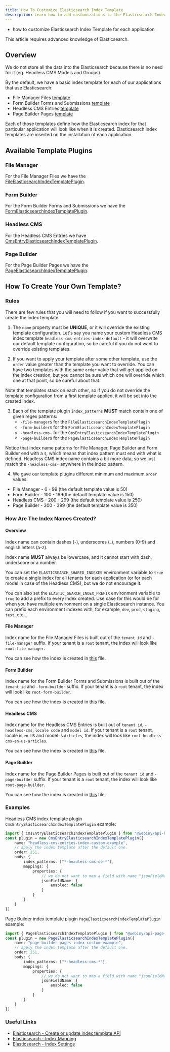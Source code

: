 ```yaml
---
title: How To Customize Elasticsearch Index Template
description: Learn how to add customizations to the Elasticsearch Index Template.
---
```



<Alert type="success" title="What you'll learn">

- how to customize Elasticsearch Index Template for each application

</Alert>

<Alert type="danger">
  This article requires advanced knowledge of Elasticsearch.
</Alert>

## Overview

We do not store all the data into the Elasticsearch because there is no need for it (eg. Headless CMS Models and Groups).

By the default, we have a basic index template for each of our applications that use Elasticsearch:
* File Manager Files [template](https://github.com/webiny/webiny-js/blob/feat/api-elasticsearch/index-template-plugin/packages/api-file-manager-ddb-es/src/elasticsearch/templates/base.ts)
* Form Builder Forms and Submissions [template](https://github.com/webiny/webiny-js/blob/feat/api-elasticsearch/index-template-plugin/packages/api-form-builder-so-ddb-es/src/elasticsearch/templates/base.ts)
* Headless CMS Entries [template](https://github.com/webiny/webiny-js/blob/feat/api-elasticsearch/index-template-plugin/packages/api-headless-cms-ddb-es/src/elasticsearch/templates/base.ts)
* Page Builder Pages [template](https://github.com/webiny/webiny-js/blob/feat/api-elasticsearch/index-template-plugin/packages/api-page-builder-so-ddb-es/src/elasticsearch/templates/base.ts)

Each of those templates define how the Elasticsearch index for that particular application will look like when it is created.
<Alert type="warning">
  Elasticsearch index templates are inserted on the installation of each application.
</Alert>

## Available Template Plugins

### File Manager
For the File Manager Files we have the [FileElasticsearchIndexTemplatePlugin](https://github.com/webiny/webiny-js/blob/8b1410114a2b9dd7836ff221dd0367cdf3ce9b62/packages/api-file-manager-ddb-es/src/plugins/FileElasticsearchIndexTemplatePlugin.ts).

### Form Builder
For the Form Builder Forms and Submissions we have the [FormElasticsearchIndexTemplatePlugin](https://github.com/webiny/webiny-js/blob/8b1410114a2b9dd7836ff221dd0367cdf3ce9b62/packages/api-form-builder-so-ddb-es/src/plugins/FormElasticsearchIndexTemplatePlugin.ts).

### Headless CMS
For the Headless CMS Entries we have [CmsEntryElasticsearchIndexTemplatePlugin](https://github.com/webiny/webiny-js/blob/8b1410114a2b9dd7836ff221dd0367cdf3ce9b62/packages/api-headless-cms-ddb-es/src/plugins/CmsEntryElasticsearchIndexTemplatePlugin.ts).

### Page Builder
For the Page Builder Pages we have the [PageElasticsearchIndexTemplatePlugin](https://github.com/webiny/webiny-js/blob/8b1410114a2b9dd7836ff221dd0367cdf3ce9b62/packages/api-page-builder-so-ddb-es/src/plugins/definitions/PageElasticsearchIndexTemplatePlugin.ts).

## How To Create Your Own Template?

### Rules
There are few rules that you will need to follow if you want to successfully create the index template.
1. The `name` property must be __UNIQUE__, or it will override the existing template configuration.
Let's say you name your custom Headless CMS index template `headless-cms-entries-index-default` - it will overwrite our default template configuration, so be careful if you do not want to override existing templates.

2. If you want to apply your template after some other template, use the `order` value greater than the template you want to override.
You can have two templates with the same `order` value that will get applied on the index creation, but you cannot be sure which one will override which one at that point, so be careful about that.

<Alert type="warning">
  Note that templates stack on each other, so if you do not override the template configuration from a first template applied, it will be set into the created index.
</Alert>

3. Each of the template plugin `index_patterns` __MUST__ match contain one of given regex patterns:
   * `-file-manager$` for the `FileElasticsearchIndexTemplatePlugin`
   * `-form-builder$` for the `FormElasticsearchIndexTemplatePlugin`
   * `-headless-cms-` for the `CmsEntryElasticsearchIndexTemplatePlugin`
   * `-page-builder$` for the `PageElasticsearchIndexTemplatePlugin`

Notice that index name patterns for File Manager, Page Builder and Form Builder end with a `$`, which means that index pattern must end with what is defined.
Headless CMS index name contains a bit more data, so we just match the `-headless-cms-` anywhere in the index pattern.

4. We gave our template plugins different minimum and maximum `order` values:
 * File Manager - 0 - 99 (the default template value is 50)
 * Form Builder - 100 - 199(the default template value is 150)
 * Headless CMS - 200 - 299 (the default template value is 250)
 * Page Builder - 300 - 399 (the default template value is 350)

### How Are The Index Names Created?

#### Overview

Index name can contain dashes (-), underscores (_), numbers (0-9) and english letters (a-z).

Index name __MUST__ always be lowercase, and it cannot start with dash, underscore or a number.

You can set the `ELASTICSEARCH_SHARED_INDEXES` environment variable to `true` to create a single index for all tenants for each application (or for each model in case of the Headless CMS), but we do not encourage it.

You can also set the `ELASTIC_SEARCH_INDEX_PREFIX` environment variable to `true` to add a prefix to every index created.
Use case for this would be for when you have multiple environment on a single Elasticsearch instance. You can prefix each environment indexes with, for example, `dev`, `prod`, `staging`, `test`, etc...

#### File Manager

Index name for the File Manager Files is built out of the `tenant id` and `-file-manager` suffix.
If your tenant is a `root` tenant, the index will look like `root-file-manager`.

You can see how the index is created in [this](https://github.com/webiny/webiny-js/blob/b615a8a02acf222f6a90c740ebbd7aec5e767218/packages/api-file-manager-ddb-es/src/operations/configurations.ts) file.

#### Form Builder

Index name for the Form Builder Forms and Submissions is built out of the `tenant id` and `-form-builder` suffix.
If your tenant is a `root` tenant, the index will look like `root-form-builder`.

You can see how the index is created in [this](https://github.com/webiny/webiny-js/blob/3c595a1d7edd07a9763ba3959f954f88fbb3d462/packages/api-form-builder-so-ddb-es/src/configurations.ts) file.

#### Headless CMS

Index name for the Headless CMS Entries is built out of `tenant id`, `-headless-cms`, `locale code` and `model id`.
If your tenant is a `root` tenant, locale is `en-US` and model is `Articles`, the index will look like `root-headless-cms-en-us-articles`.

You can see how the index is created in [this](https://github.com/webiny/webiny-js/blob/3c595a1d7edd07a9763ba3959f954f88fbb3d462/packages/api-headless-cms-ddb-es/src/configurations.ts) file.

#### Page Builder

Index name for the Page Builder Pages is built out of the `tenant id` and `-page-builder` suffix.
If your tenant is a `root` tenant, the index will look like `root-page-builder`.

You can see how the index is created in [this](https://github.com/webiny/webiny-js/blob/3c595a1d7edd07a9763ba3959f954f88fbb3d462/packages/api-page-builder-so-ddb-es/src/operations/configurations.ts) file.



### Examples

Headless CMS index template plugin `CmsEntryElasticsearchIndexTemplatePlugin` example:
```typescript
import { CmsEntryElasticsearchIndexTemplatePlugin } from "@webiny/api-headless-cms-ddb-es/plugins/CmsEntryElasticsearchIndexTemplatePlugin";
const plugin = new CmsEntryElasticsearchIndexTemplatePlugin({
    name: "headless-cms-entries-index-custom-example",
    // apply the index template after the default one.
    order: 251,
    body: {
        index_patterns: ["*-headless-cms-de-*"],
        mappings: {
            properties: {
                // we do not want to map a field with name "jsonFieldName"
                jsonFieldName: {
                    enabled: false
                }
            }
        }
    }
})
```


Page Builder index template plugin `PageElasticsearchIndexTemplatePlugin` example:
```typescript
import { PageElasticsearchIndexTemplatePlugin } from "@webiny/api-page-builder-so-ddb-es/plugins/definitions/PageElasticsearchIndexTemplatePlugin";
const plugin = new PageElasticsearchIndexTemplatePlugin({
    name: "page-builder-pages-index-custom-example",
    // apply the index template after the default one.
    order: 251,
    body: {
        index_patterns: ["*-headless-cms-*"],
        mappings: {
            properties: {
                // we do not want to map a field with name "jsonFieldName"
                jsonFieldName: {
                    enabled: false
                }
            }
        }
    }
})
```


### Useful Links

* [Elasticsearch - Create or update index template API](https://www.elastic.co/guide/en/elasticsearch/reference/7.17/indices-templates-v1.html#put-index-template-v1-api-request-body)
* [Elasticsearch - Index Mapping](https://www.elastic.co/guide/en/elasticsearch/reference/7.17/mapping.html)
* [Elasticsearch - Index Settings](https://www.elastic.co/guide/en/elasticsearch/reference/7.17/index-modules.html#index-modules-settings)

